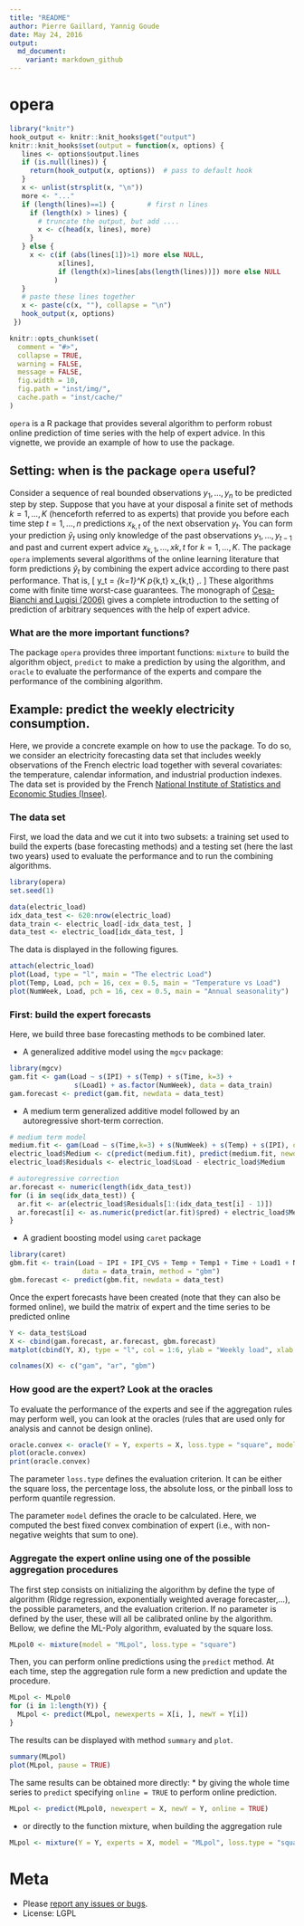 ```yaml
---
title: "README"
author: Pierre Gaillard, Yannig Goude
date: May 24, 2016
output:
  md_document:
    variant: markdown_github
---
```


opera
=====

```r
library("knitr")
hook_output <- knitr::knit_hooks$get("output")
knitr::knit_hooks$set(output = function(x, options) {
   lines <- options$output.lines
   if (is.null(lines)) {
     return(hook_output(x, options))  # pass to default hook
   }
   x <- unlist(strsplit(x, "\n"))
   more <- "..."
   if (length(lines)==1) {        # first n lines
     if (length(x) > lines) {
       # truncate the output, but add ....
       x <- c(head(x, lines), more)
     }
   } else {
     x <- c(if (abs(lines[1])>1) more else NULL,
            x[lines],
            if (length(x)>lines[abs(length(lines))]) more else NULL
           )
   }
   # paste these lines together
   x <- paste(c(x, ""), collapse = "\n")
   hook_output(x, options)
 })

knitr::opts_chunk$set(
  comment = "#>",
  collapse = TRUE,
  warning = FALSE,
  message = FALSE,
  fig.width = 10,
  fig.path = "inst/img/",
  cache.path = "inst/cache/"
)
```

`opera` is a R package that provides several algorithm to perform robust online prediction of time series with the help of expert advice. In this vignette, we provide an example of how to use the package. 

## Setting: when is the package `opera` useful?
Consider a sequence of real bounded observations $y_1,\dots,y_n$ to be predicted step by step. 
Suppose that you have at your disposal a finite set of methods $k =1,\dots,K$ (henceforth referred to as experts) that provide you before each time step $t=1,\dots,n$ predictions $x_{k,t}$ of the next observation $y_t$. You can form your prediction $\hat y_t$ using only knowledge of the past observations $y_1,\dots,y_{t-1}$ and past and current expert advice $x_{k,1},\dots,x{k,t}$ for $k=1,\dots,K$.
 The package `opera` implements several algorithms of the online learning literature that form predictions $\hat y_t$ by combining the expert advice according to there past performance. That is, 
\[
    \hat y_t = \sum_{k=1}^K p_{k,t} x_{k,t} \,.
\]
These algorithms come with finite time worst-case guarantees. The monograph of [Cesa-Bianchi and Lugisi (2006)][Cesa-BianchiLugosi2006] gives a complete introduction to the setting of prediction of arbitrary sequences with the help of expert advice. 

### What are the more important functions?

The package `opera` provides three important functions: `mixture` to build the algorithm object, `predict` to make a prediction by using the algorithm, and `oracle` to evaluate the performance of the experts and compare the performance of the combining algorithm.


## Example: predict the weekly electricity consumption.

Here, we provide a concrete example on how to use the package.
To do so, we consider an electricity forecasting data set that
includes weekly observations of the French electric load together
with several covariates: the temperature, calendar information,
and industrial production indexes. The data set is provided by 
the French [National Institute of Statistics and Economic Studies (Insee)][Insee].

### The data set

First, we load the data and we cut it into two subsets: a training set used to build the experts (base forecasting methods) and a testing set (here the last two years) used to evaluate the performance and to run the combining algorithms. 

```r
library(opera)
set.seed(1)
```

```r
data(electric_load)
idx_data_test <- 620:nrow(electric_load)
data_train <- electric_load[-idx_data_test, ] 
data_test <- electric_load[idx_data_test, ]  
```

The data is displayed in the following figures.

```r
attach(electric_load)
plot(Load, type = "l", main = "The electric Load")
plot(Temp, Load, pch = 16, cex = 0.5, main = "Temperature vs Load")
plot(NumWeek, Load, pch = 16, cex = 0.5, main = "Annual seasonality")
```

### First: build the expert forecasts

Here, we build three base forecasting methods to be combined later. 

* A generalized additive model using the `mgcv` package:

```r
library(mgcv)
gam.fit <- gam(Load ~ s(IPI) + s(Temp) + s(Time, k=3) + 
                s(Load1) + as.factor(NumWeek), data = data_train)
gam.forecast <- predict(gam.fit, newdata = data_test)
```

*  A medium term generalized additive model followed by an autoregressive short-term correction.
```r
# medium term model
medium.fit <- gam(Load ~ s(Time,k=3) + s(NumWeek) + s(Temp) + s(IPI), data = data_train)
electric_load$Medium <- c(predict(medium.fit), predict(medium.fit, newdata = data_test))
electric_load$Residuals <- electric_load$Load - electric_load$Medium

# autoregressive correction
ar.forecast <- numeric(length(idx_data_test))
for (i in seq(idx_data_test)) {
  ar.fit <- ar(electric_load$Residuals[1:(idx_data_test[i] - 1)])
  ar.forecast[i] <- as.numeric(predict(ar.fit)$pred) + electric_load$Medium[idx_data_test[i]]
}
```

* A gradient boosting model using `caret` package
```r
library(caret)
gbm.fit <- train(Load ~ IPI + IPI_CVS + Temp + Temp1 + Time + Load1 + NumWeek, 
                  data = data_train, method = "gbm")
gbm.forecast <- predict(gbm.fit, newdata = data_test)
```


Once the expert forecasts have been created (note that they can also be formed online), we build the matrix of expert and the time series to be predicted online

```r
Y <- data_test$Load
X <- cbind(gam.forecast, ar.forecast, gbm.forecast)
matplot(cbind(Y, X), type = "l", col = 1:6, ylab = "Weekly load", xlab = "Week", main = "Expert forecasts and observations")
```

```r
colnames(X) <- c("gam", "ar", "gbm")
```

### How good are the expert? Look at the oracles

To evaluate the performance of the experts and see if the aggregation rules may
perform well, you can look at the oracles (rules that are used only for analysis and cannot be design online).

```r
oracle.convex <- oracle(Y = Y, experts = X, loss.type = "square", model = "convex")
plot(oracle.convex)
print(oracle.convex)
```

The parameter `loss.type` defines the evaluation criterion. It can be
either the square loss, the percentage loss, the absolute loss, or the pinball 
loss to perform quantile regression.

The parameter `model` defines the oracle to be calculated. Here, 
we computed the best fixed convex combination of expert (i.e., with non-negative weights that sum to one).

### Aggregate the expert online using one of the possible aggregation procedures

The first step consists on initializing the algorithm by define the type of 
algorithm (Ridge regression, exponentially weighted average forecaster,$\dots$), the possible parameters, and the evaluation criterion. If no parameter is defined by the user, these 
will all be calibrated online by the algorithm. Bellow, we define the ML-Poly algorithm, evaluated by the square loss.

```r
MLpol0 <- mixture(model = "MLpol", loss.type = "square")
```

Then, you can perform online predictions using the `predict` method.
At each time, step the aggregation rule form a new prediction and update the
procedure.

```r
MLpol <- MLpol0
for (i in 1:length(Y)) {
  MLpol <- predict(MLpol, newexperts = X[i, ], newY = Y[i])
}
```

The results can be displayed with method `summary` and `plot`.

```r
summary(MLpol)
plot(MLpol, pause = TRUE)
```


The same results can be obtained more directly:
 * by giving the whole time series to `predict` specifying `online = TRUE` to perform online prediction.

```r
MLpol <- predict(MLpol0, newexpert = X, newY = Y, online = TRUE)
```

 * or directly to the function mixture, when building the aggregation rule
```r
MLpol <- mixture(Y = Y, experts = X, model = "MLpol", loss.type = "square")
```


# Meta

* Please [report any issues or bugs](https://github.com/dralliag/opera).
* License: LGPL


[Cesa-BianchiLugosi2006]: http://www.ii.uni.wroc.pl/~lukstafi/pmwiki/uploads/AGT/Prediction_Learning_and_Games.pdf
[Insee]: http://www.bdm.insee.fr


